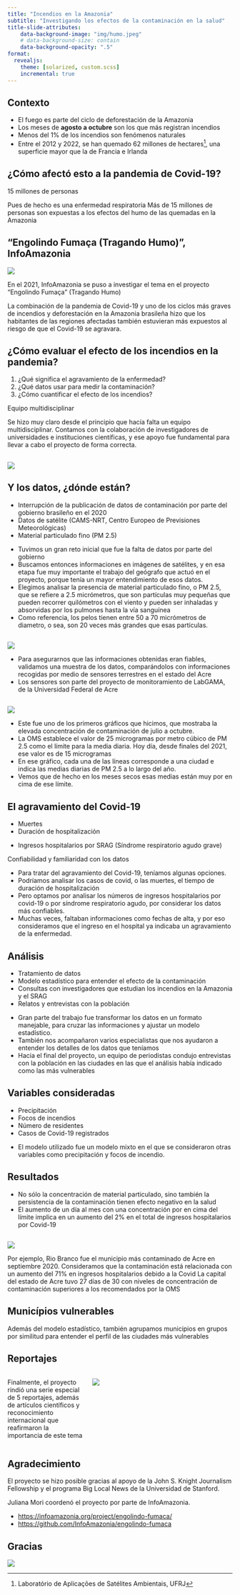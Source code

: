 ```yaml
---
title: "Incendios en la Amazonia"
subtitle: "Investigando los efectos de la contaminación en la salud"
title-slide-attributes:
    data-background-image: "img/humo.jpeg"
    # data-background-size: contain
    data-background-opacity: ".5"
format:
  revealjs:
    theme: [solarized, custom.scss]
    incremental: true
---
```


## Contexto

- El fuego es parte del ciclo de deforestación de la Amazonia
- Los meses de **agosto a octubre** son los que más registran incendios
- Menos del 1% de los incendios son fenómenos naturales
- Entre el 2012 y 2022, se han quemado 62 millones de hectares^[Laboratório de Aplicações de Satélites Ambientais, UFRJ], una superficie mayor que la de Francia e Irlanda

## ¿Cómo afectó esto a la pandemia de Covid-19? {.title-slide background-image="img/covid.webp" background-opacity=.3}

::: {.fragment}
15 millones de personas
:::

::: {.notes}
Pues de hecho es una enfermedad respiratoria
Más de 15 millones de personas son expuestas a los efectos del humo de las quemadas en la Amazonia
:::

## "Engolindo Fumaça (Tragando Humo)", InfoAmazonia

![](img/tragandohumo.png){fig-align="center"}

::: {.notes}
En el 2021, InfoAmazonia se puso a investigar el tema en el proyecto "Engolindo Fumaça" (Tragando Humo)

La combinación de la pandemia de Covid-19 y uno de los ciclos más graves de incendios y deforestación en la Amazonia brasileña hizo que los habitantes de las regiones afectadas también estuvieran más expuestos al riesgo de que el Covid-19 se agravara.
:::

## ¿Cómo evaluar el efecto de los incendios en la pandemia?

1. ¿Qué significa el agravamiento de la enfermedad?
1. ¿Qué datos usar para medir la contaminación?
1. ¿Cómo cuantificar el efecto de los incendios?

::: {.fragment}
Equipo multidisciplinar
:::

::: {.notes}
Se hizo muy claro desde el principio que hacía falta un equipo multidisciplinar.
Contamos con la colaboración de investigadores de universidades e instituciones científicas, y ese apoyo fue fundamental para llevar a cabo el proyecto de forma correcta.
:::

## {background-color=#222c38}

![](img/equipo.webp){fig-align="center"}

## Y los datos, ¿dónde están?

- Interrupción de la publicación de datos de contaminación por parte del gobierno brasileño en el 2020
- Datos de satélite (CAMS-NRT, Centro Europeo de Previsiones Meteorológicas)
- Material particulado fino (PM 2.5)

::: {.notes}
- Tuvimos un gran reto inicial que fue la falta de datos por parte del gobierno
- Buscamos entonces informaciones en imágenes de satélites, y en esa etapa fue muy importante el trabajo del geógrafo que actuó en el proyecto, porque tenía un mayor entendimiento de esos datos.
- Elegimos analisar la presencia de material particulado fino, o PM 2.5, que se refiere a 2.5 micrómetros, que son partículas muy pequeñas que pueden recorrer quilómetros con el viento y pueden ser inhaladas y absorvidas por los pulmones hasta la vía sanguínea
- Como referencia, los pelos tienen entre 50 a 70 micrómetros de diametro, o sea, son 20 veces más grandes que esas partículas.
:::

## {background-color=#222c38}

![](img/valid.png)

::: {.notes}
- Para asegurarnos que las informaciones obtenidas eran fiables, validamos una muestra de los datos, comparándolos con informaciones recogidas por medio de sensores terrestres en el estado del Acre
- Los sensores son parte del proyecto de monitoramiento de LabGAMA, de la Universidad Federal de Acre
:::

## {background-color=#222c38}

![](img/pm25.png)

::: {.notes}
- Este fue uno de los primeros gráficos que hicimos, que mostraba la elevada concentración de contaminación de julio a octubre.
- La OMS establece el valor de 25 microgramas por metro cúbico de PM 2.5 como el límite para la media diaria. Hoy día, desde finales del 2021, ese valor es de 15 microgramas
- En ese gráfico, cada una de las líneas corresponde a una ciudad e indica las medias diarias de PM 2.5 a lo largo del año.
- Vemos que de hecho en los meses secos esas medias están muy por en cima de ese límite.
:::

## El agravamiento del Covid-19

- Muertes
- Duración de hospitalización
-  ::: {.fragment .highlight-red}
Ingresos hospitalarios por SRAG (Síndrome respiratorio agudo grave)
:::

::: {.fragment}
Confiabilidad y familiaridad con los datos
:::

::: {.notes}
- Para tratar del agravamiento del Covid-19, teníamos algunas opciones.
- Podríamos analisar los casos de covid, o las muertes, el tiempo de duración de hospitalización
- Pero optamos por analisar los números de ingresos hospitalarios por covid-19 o por síndrome respiratorio agudo, por considerar los datos más confiables.
- Muchas veces, faltaban informaciones como fechas de alta, y por eso consideramos que el ingreso en el hospital ya indicaba un agravamiento de la enfermedad.
:::

## Análisis

- Tratamiento de datos
- Modelo estadístico para entender el efecto de la contaminación
- Consultas con investigadores que estudian los incendios en la Amazonia y el SRAG
- Relatos y entrevistas con la población

::: {.notes}
- Gran parte del trabajo fue transformar los datos en un formato manejable, para cruzar las informaciones y ajustar un modelo estadístico.
- También nos acompañaron varios especialistas que nos ayudaron a entender los detalles de los datos que teníamos
- Hacia el final del proyecto, un equipo de periodistas condujo entrevistas con la población en las ciudades en las que el análisis había indicado como las más vulnerables
:::

## Variables consideradas

- Precipitación
- Focos de incendios
- Número de residentes
- Casos de Covid-19 registrados

::: {.notes}
- El modelo utilizado fue un modelo mixto en el que se consideraron otras variables como precipitación y focos de incendio.
:::

## Resultados

- No sólo la concentración de material particulado, sino también la persistencia de la contaminación tienen efecto negativo en la salud
- El aumento de un día al mes con una concentración por en cima del límite implica en un aumento del 2% en el total de ingresos hospitalarios por Covid-19

##

![](img/riobranco.webp)

::: {.notes}
Por ejemplo, Rio Branco fue el municipio más contaminado de Acre en septiembre 2020. Consideramos que la contaminación está relacionada con un aumento del 71% en ingresos hospitalarios debido a la Covid
La capital del estado de Acre tuvo 27 días de 30 con niveles de concentración de contaminación superiores a los recomendados por la OMS
:::

## Municípios vulnerables

Además del modelo estadístico, también agrupamos municipios en grupos por similitud para entender el perfil de las ciudades más vulnerables

## Reportajes

:::: {.columns}
::: {.column width=35%}
Finalmente, el proyecto rindió una serie especial de 5 reportajes, además de artículos científicos y reconocimiento internacional que reafirmaron la importancia de este tema
:::
::: {.column width=65%}
![](img/reportagens.png)
:::
::::

## Agradecimiento {background-color=#222c38}

El proyecto se hizo posible gracias al apoyo de la John S. Knight Journalism Fellowship y el programa Big Local News de la Universidad de Stanford.

Juliana Mori coordenó el proyecto por parte de InfoAmazonia.


- [https://infoamazonia.org/project/engolindo-fumaca/](https://infoamazonia.org/project/engolindo-fumaca/)
- [https://github.com/InfoAmazonia/engolindo-fumaca](https://github.com/InfoAmazonia/engolindo-fumaca)

## Gracias {background-color=#222c38}

![](img/qrcode.jpeg)